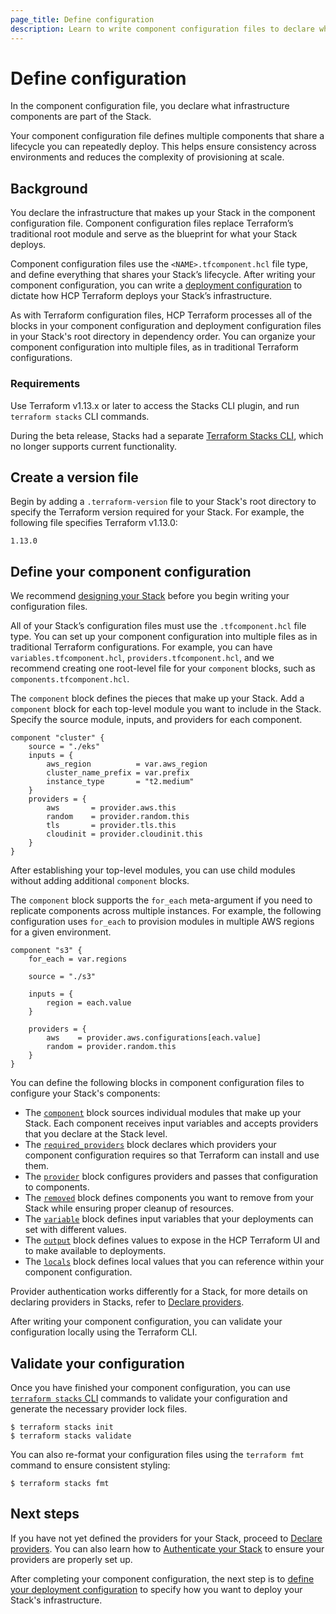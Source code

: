 ```yaml
---
page_title: Define configuration
description: Learn to write component configuration files to declare what infrastructure your Stack deploys.
---
```


# Define configuration

In the component configuration file, you declare what infrastructure components are part of the Stack.

Your component configuration file defines multiple components that share a lifecycle you can repeatedly deploy. This helps ensure consistency across environments and reduces the complexity of provisioning at scale.

## Background

You declare the infrastructure that makes up your Stack in the component configuration file. Component configuration files replace Terraform’s traditional root module and serve as the blueprint for what your Stack deploys.

Component configuration files use the `<NAME>.tfcomponent.hcl` file type, and define everything that shares your Stack’s lifecycle. After writing your component configuration, you can write a [deployment configuration](/terraform/language/stacks/deploy/config) to dictate how HCP Terraform deploys your Stack’s infrastructure.

As with Terraform configuration files, HCP Terraform processes all of the blocks in your component configuration and deployment configuration files in your Stack's root directory in dependency order. You can organize your component configuration into multiple files, as in traditional Terraform configurations.

### Requirements

Use Terraform v1.13.x or later to access the Stacks CLI plugin, and run  `terraform stacks` CLI commands.

During the beta release, Stacks had a separate [Terraform Stacks CLI](/terraform/language/v1.12.x/stacks/reference/tfstacks-cli), which no longer supports current functionality.

## Create a version file

Begin by adding a `.terraform-version` file to your Stack's root directory to specify the Terraform version required for your Stack. For example, the following file specifies Terraform v1.13.0:

<CodeBlockConfig filename=".terraform-version">

```hcl
1.13.0
```

</CodeBlockConfig>

## Define your component configuration

We recommend [designing your Stack](/terraform/language/stacks/design) before you begin writing your configuration files.

All of your Stack’s configuration files must use the `.tfcomponent.hcl` file type. You can set up your component configuration into multiple files as in traditional Terraform configurations. For example, you can have `variables.tfcomponent.hcl`, `providers.tfcomponent.hcl`, and we recommend creating one root-level file for your `component` blocks, such as `components.tfcomponent.hcl`.

The `component` block defines the pieces that make up your Stack. Add a `component` block for each top-level module you want to include in the Stack. Specify the source module, inputs, and providers for each component.

<CodeBlockConfig filename="components.tfcomponent.hcl">

```hcl
component "cluster" {
    source = "./eks"
    inputs = {
        aws_region          = var.aws_region
        cluster_name_prefix = var.prefix
        instance_type       = "t2.medium"
    }
    providers = {
        aws       = provider.aws.this
        random    = provider.random.this
        tls       = provider.tls.this
        cloudinit = provider.cloudinit.this
    }
}
```

</CodeBlockConfig>


After establishing your top-level modules, you can use child modules without adding additional `component` blocks.

The `component` block supports the `for_each` meta-argument if you need to replicate components across multiple instances. For example, the following configuration uses `for_each` to provision modules in multiple AWS regions for a given environment.

<CodeBlockConfig filename="components.tfcomponent.hcl">

```hcl
component "s3" {
    for_each = var.regions

    source = "./s3"

    inputs = {
        region = each.value
    }

    providers = {
        aws    = provider.aws.configurations[each.value]
        random = provider.random.this
    }
}
```

</CodeBlockConfig>


You can define the following blocks in component configuration files to configure your Stack's components:

- The [`component`](/terraform/language/block/stack/configuration/component) block sources individual modules that make up your Stack. Each component receives input variables and accepts providers that you declare at the Stack level.
- The [`required_providers`](/terraform/language/block/stack/configuration/required_providers) block declares which providers your component configuration requires so that Terraform can install and use them.
- The [`provider`](/terraform/language/block/stack/configuration/provider) block configures providers and passes that configuration to components.
- The [`removed`](/terraform/language/block/stack/configuration/removed) block defines components you want to remove from your Stack while ensuring proper cleanup of resources.
- The [`variable`](/terraform/language/block/stack/configuration/variable) block defines input variables that your deployments can set with different values.
- The [`output`](/terraform/language/block/stack/configuration/output) block defines values to expose in the HCP Terraform UI and to make available to deployments.
- The [`locals`](/terraform/language/block/locals) block defines local values that you can reference within your component configuration.

Provider authentication works differently for a Stack, for more details on declaring providers in Stacks, refer to [Declare providers](/terraform/language/stacks/component/declare-providers).

After writing your component configuration, you can validate your configuration locally using the Terraform CLI.

## Validate your configuration

Once you have finished your component configuration, you can use [`terraform stacks` CLI](/terraform/cli/commands/stacks) commands to validate your configuration and generate the necessary provider lock files.

```shell-session
$ terraform stacks init
$ terraform stacks validate
```

You can also re-format your configuration files using the `terraform fmt` command to ensure consistent styling:

```shell-session
$ terraform stacks fmt
```

## Next steps

If you have not yet defined the providers for your Stack, proceed to [Declare providers](/terraform/language/stacks/component/declare-providers). You can also learn how to [Authenticate your Stack](/terraform/language/stacks/deploy/authenticate) to ensure your providers are properly set up.

After completing your component configuration, the next step is to [define your deployment configuration](/terraform/language/stacks/deploy/config) to specify how you want to deploy your Stack's infrastructure.
